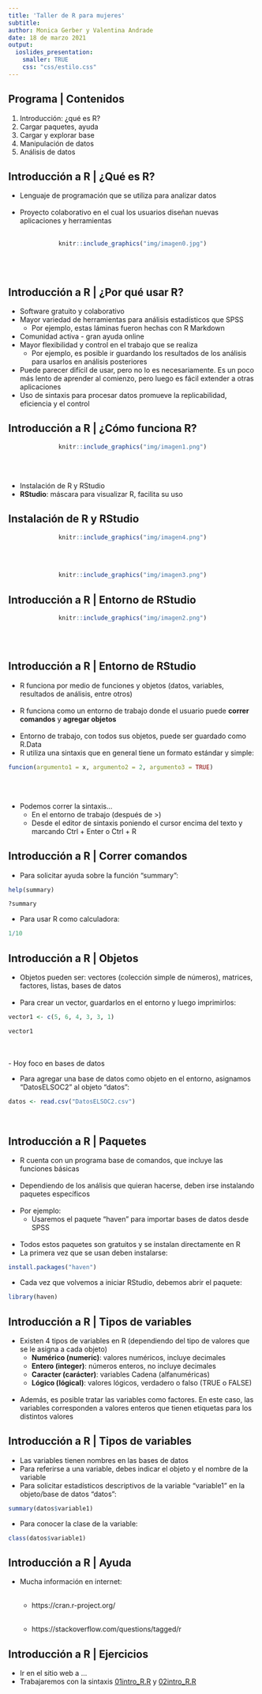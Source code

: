 ```yaml
---
title: 'Taller de R para mujeres'
subtitle: 
author: Monica Gerber y Valentina Andrade
date: 18 de marzo 2021
output:
  ioslides_presentation:
    smaller: TRUE
    css: "css/estilo.css"
---
```


## Programa | **Contenidos**

1. Introducción: ¿qué es R?
2. Cargar paquetes, ayuda
3. Cargar y explorar base
4. Manipulación de datos
5. Análisis de datos

## Introducción a R | **¿Qué es R?**

- Lenguaje de programación que se utiliza para analizar datos<br><br>
- Proyecto colaborativo en el cual los usuarios diseñan nuevas aplicaciones y herramientas 
<br><br>

<center>
```r
knitr::include_graphics("img/imagen0.jpg")
```
</center><br><br>

## Introducción a R | **¿Por qué usar R?**

- Software gratuito y colaborativo
- Mayor variedad de herramientas para análisis estadísticos que SPSS
    - Por ejemplo, estas láminas fueron hechas con R Markdown
- Comunidad activa - gran ayuda online
- Mayor flexibilidad y control en el trabajo que se realiza
    - Por ejemplo, es posible ir guardando los resultados de los análisis para usarlos en análisis posteriores
- Puede parecer difícil de usar, pero no lo es necesariamente. Es un poco más lento de aprender al comienzo, pero luego es fácil extender a otras aplicaciones
- Uso de sintaxis para procesar datos promueve la replicabilidad, eficiencia y el control


## Introducción a R | **¿Cómo funciona R?**

<center>
```r
knitr::include_graphics("img/imagen1.png")
```
</center><br><br>

- Instalación de R y RStudio
- **RStudio**: máscara para visualizar R, facilita su uso

## Instalación de R y RStudio

<center>
```r
knitr::include_graphics("img/imagen4.png")
```
<br><br>
```r
knitr::include_graphics("img/imagen3.png")
```
</center>


## Introducción a R | **Entorno de RStudio**

<center>
```r
knitr::include_graphics("img/imagen2.png")
```
</center><br><br>

## Introducción a R | **Entorno de RStudio**

- R funciona por medio de funciones y objetos (datos, variables, resultados de análisis, entre otros)<br><br>
- R funciona como un entorno de trabajo donde el usuario puede **correr comandos** y **agregar objetos**<br><br>
- Entorno de trabajo, con todos sus objetos, puede ser guardado como R.Data
- R utiliza una sintaxis que  en general tiene un formato estándar y simple:<br>

```r
funcion(argumento1 = x, argumento2 = 2, argumento3 = TRUE)
```
<br><br>

- Podemos correr la sintaxis...
    - En el entorno de trabajo (después de >) 
    - Desde el editor de sintaxis poniendo el cursor encima del texto y marcando Ctrl + Enter o Ctrl + R


## Introducción a R | **Correr comandos**
    
- Para solicitar ayuda sobre la función "summary":

```r
help(summary)
```

```r
?summary
```

- Para usar R como calculadora:

```r
1/10
```

## Introducción a R | **Objetos**

- Objetos pueden ser: vectores (colección simple de números), matrices, factores, listas, bases de datos<br><br>
- Para crear un vector, guardarlos en el entorno y luego imprimirlos:

```r
vector1 <- c(5, 6, 4, 3, 3, 1)
```

```r
vector1 
```

<br><br>
- Hoy foco en bases de datos <br>

- Para agregar una base de datos como objeto en el entorno, asignamos “DatosELSOC2” al objeto “datos”:

```r
datos <- read.csv("DatosELSOC2.csv")
```

<br>

## Introducción a R | **Paquetes**

- R cuenta con un programa base de comandos, que incluye las funciones básicas<br><br>
- Dependiendo de los análisis que quieran hacerse, deben irse instalando paquetes específicos<br><br>
- Por ejemplo:
    - Usaremos el paquete “haven” para importar bases de datos desde SPSS<br><br>
- Todos estos paquetes son gratuitos y se instalan directamente en R
- La primera vez que se usan deben instalarse:

```r
install.packages("haven")
```

- Cada vez que volvemos a iniciar RStudio, debemos abrir el paquete:

```r
library(haven)
```

## Introducción a R | **Tipos de variables**

- Existen 4 tipos de variables en R (dependiendo del tipo de valores que se le asigna a cada objeto)
    - **Numérico (numeric)**: valores numéricos, incluye decimales
    - **Entero (integer)**: números enteros, no incluye decimales
    - **Caracter (carácter)**: variables Cadena (alfanuméricas)
    - **Lógico (lógical)**: valores lógicos, verdadero o falso (TRUE o FALSE)<br><br>
- Además, es posible tratar las variables como factores. En este caso, las variables corresponden a
valores enteros que tienen etiquetas para los distintos valores

## Introducción a R | **Tipos de variables**

- Las variables tienen nombres en las bases de datos
- Para referirse a una variable, debes indicar el objeto y el nombre de la variable
- Para solicitar estadísticos descriptivos de la variable "variable1" en la objeto/base de datos "datos":

```r
summary(datos$variable1)
```

- Para conocer la clase de la variable:
```r
class(datos$variable1)
```


## Introducción a R | **Ayuda**

- Mucha información en internet: <br><br>

    - https://cran.r-project.org/ <br><br>

    - https://stackoverflow.com/questions/tagged/r
    
## Introducción a R | Ejercicios

- Ir en el sitio web a ...
- Trabajaremos con la sintaxis [01intro_R.R](link) y [02intro_R.R](link) 

